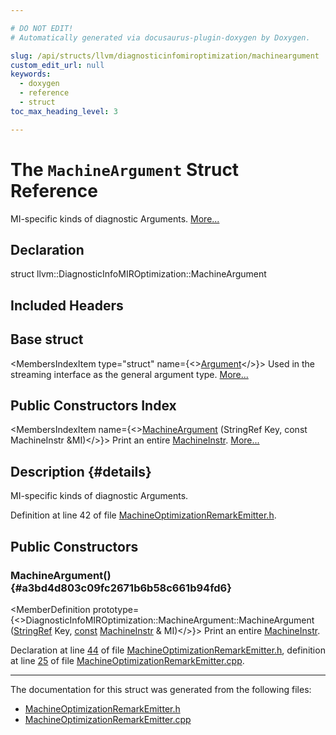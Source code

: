 ```yaml
---

# DO NOT EDIT!
# Automatically generated via docusaurus-plugin-doxygen by Doxygen.

slug: /api/structs/llvm/diagnosticinfomiroptimization/machineargument
custom_edit_url: null
keywords:
  - doxygen
  - reference
  - struct
toc_max_heading_level: 3

---
```





# The `MachineArgument` Struct Reference

<DoxygenPage pluginConfig={pluginConfig}>

MI-specific kinds of diagnostic Arguments. <a href="#details">More...</a>

## Declaration

<CodeBlock>struct llvm::DiagnosticInfoMIROptimization::MachineArgument</CodeBlock>

## Included Headers

<IncludesList>
<IncludesListItem
  filePath="llvm/CodeGen/MachineOptimizationRemarkEmitter.h"
  permalink="/docs/api/files/include/include/llvm/include/llvm/codegen/machineoptimizationremarkemitter-h"
  isLocal="true" />
</IncludesList>

## Base struct

<MembersIndex>

<MembersIndexItem
  type="struct"
  name={<><a href="/docs/api/structs/llvm/diagnosticinfooptimizationbase/argument">Argument</a></>}>
Used in the streaming interface as the general argument type. <a href="/docs/api/structs/llvm/diagnosticinfooptimizationbase/argument/#details">More...</a>
</MembersIndexItem>

</MembersIndex>

## Public Constructors Index

<MembersIndex>

<MembersIndexItem
  name={<><a href="#a3bd4d803c09fc2671b6b58c661b94fd6">MachineArgument</a> (StringRef Key, const MachineInstr &amp;MI)</>}>
Print an entire <a href="/docs/api/classes/llvm/machineinstr">MachineInstr</a>. <a href="#a3bd4d803c09fc2671b6b58c661b94fd6">More...</a>
</MembersIndexItem>

</MembersIndex>

## Description {#details}

MI-specific kinds of diagnostic Arguments.

Definition at line 42 of file <a href="/docs/api/files/include/include/llvm/include/llvm/codegen/machineoptimizationremarkemitter-h">MachineOptimizationRemarkEmitter.h</a>.

<SectionDefinition>

## Public Constructors

### MachineArgument() {#a3bd4d803c09fc2671b6b58c661b94fd6}

<MemberDefinition
  prototype={<>DiagnosticInfoMIROptimization::MachineArgument::MachineArgument (<a href="/docs/api/classes/llvm/stringref">StringRef</a> Key, <a href="/docs/api/files/lib/lib/target/lib/target/aarch64/aarch64promoteconstant-cpp/#a90f8350fecae261c25be85d38b451bff">const</a> <a href="/docs/api/classes/llvm/machineinstr">MachineInstr</a> &amp; MI)</>}>
Print an entire <a href="/docs/api/classes/llvm/machineinstr">MachineInstr</a>.

Declaration at line <a href="/docs/api/files/include/include/llvm/include/llvm/codegen/machineoptimizationremarkemitter-h/#l00044">44</a> of file <a href="/docs/api/files/include/include/llvm/include/llvm/codegen/machineoptimizationremarkemitter-h">MachineOptimizationRemarkEmitter.h</a>, definition at line <a href="/docs/api/files/lib/lib/codegen/machineoptimizationremarkemitter-cpp/#l00025">25</a> of file <a href="/docs/api/files/lib/lib/codegen/machineoptimizationremarkemitter-cpp">MachineOptimizationRemarkEmitter.cpp</a>.
</MemberDefinition>

</SectionDefinition>

<hr/>

The documentation for this struct was generated from the following files:

<ul>
<li><a href="/docs/api/files/include/include/llvm/include/llvm/codegen/machineoptimizationremarkemitter-h">MachineOptimizationRemarkEmitter.h</a></li>
<li><a href="/docs/api/files/lib/lib/codegen/machineoptimizationremarkemitter-cpp">MachineOptimizationRemarkEmitter.cpp</a></li>
</ul>

</DoxygenPage>
